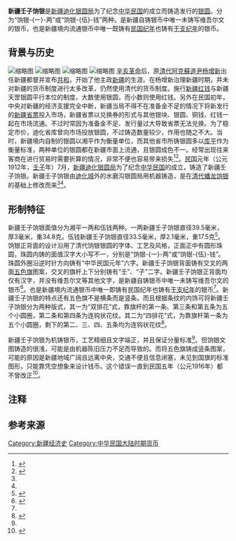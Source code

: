 {{Infobox Cash
|  國家         = [[中华民国大陆时期|中华民国]]
|  面額         = 新疆壬子饷银一两
|  价值         = 1
|  單位         = [[湘平|湘平]][[两|两]]
|  重量         = 34.8
|  直徑         = 39.5
|  厚度         = 3
|  邊緣         = 
|  原材料       = [[银|银]]
|  年份         = 民国元年（公元1912年）
|}}

{{Infobox Cash
|  國家         = [[中华民国大陆时期|中华民国]]
|  面額         = 新疆壬子饷银伍钱
|  价值         = 5
|  單位         = 湘平[[钱_(质量单位)|钱]]
|  重量         = 17.5
|  直徑         = 33.5
|  厚度         = 2.1
|  邊緣         = 
|  原材料       = [[银|银]]
|  年份         = 民国元年（公元1912年）
|}}
'''新疆壬子饷银'''是[[新疆迪化银圆局|新疆迪化银圆局]]为了纪念[[中华民国|中华民国]]的成立而铸造发行的[[银圆|银圆]]。分为“饷银-{一}-两”或“饷银-{伍}-钱”两种。是新疆自铸银币中唯一未铸写维吾尔文的银币，也是新疆境内流通银币中唯一既铸有[[民国纪年|民国纪年]]也铸有[[干支纪年|干支纪年]]的银币。

== 背景与历史 ==
[[File:新疆壬子饷银一两双排花.jpg|缩略图]]
[[File:新疆壬子饷银一两四排花.jpg|缩略图]]
[[File:新疆壬子饷银五钱双排花.jpg|缩略图]]
[[File:新疆壬子饷银五钱四排花.jpg|缩略图]]
[[辛亥革命|辛亥革命]]后，原[[清代|清代]][[阿克蘇道|阿克蘇]][[道尹|道尹]][[杨增新|杨增新]]出任新疆都督并宣布[[共和|共和]]，开始了他主政[[新疆省_(中华民国)|新疆]]的生涯。在杨增新治理新疆时期，并未对新疆的货币制度进行太多改革，仍然使用清代的货币制度。施行[[新疆红钱|新疆红钱]]与新疆天罡银圆平行本位的制度，大数使用银圆，而小数则使用红钱。另外在民国初年，中央对新疆的经济支援完全中断，新疆当局不得不在准备金不足的情况下将新发行的[[新疆省票|新疆省票]]投入市场，新疆省票以兑换券的形式与其他银块、银圆、铜钱、红钱一起在市场流通。不过时常因为准备金不足、发行量过大导致省票无法兑换。为了稳定市价，迪化省库曾向市场投放银圆，不过铸造数量较少，作用也随之不大。当时，新疆境内自制的银圆以湘平作为衡量单位，而其他省市所铸银圆多以[[营造尺库平制|库平]]作为衡量标准{{efn|新疆所制银圆之[[平色|平色]]以湘平的两、钱、分计算，一两重量为36.13克，合每两库平约八钱一分一厘七毫。内地流通的银圆每圆库平七钱二分，重26.86克。}}，两种单位的银圆都在新疆市面上流通，且银圆成色不一。经常出现往来客商在进行贸易时需要折算的情况，非常不便也容易带来损失<ref name="货币研究">{{cite book |author1=黄志刚 |title=丝绸之路货币研究 |date=2010 |publisher=新疆人民出版社 |isbn=9787228141180 |pages=260-261}}</ref><ref name="二百年">{{cite book |author1=董庆煊 |author2=穆渊 |title=新疆近二百年的货币与金融 |date=1999 |publisher=新疆大学出版社 |isbn=7-5631-1120-4 |pages=90-91}}</ref>。[[民国纪年|民国]]元年（公元1912年，[[壬子|壬子]]年）7月，[[新疆迪化银圆局|新疆迪化银圆局]]为了纪念[[中华民国|中华民国]]的成立，铸造了新疆壬子饷银。新疆壬子饷银由[[迪化城|迪化城]]外的水磨沟银圆局用机器铸造，是在[[清代蟠龙饷银|清代蟠龙饷银]]的基础上修改而来<ref name="货币研究"/><ref name="二百年"/>。

== 形制特征 ==
新疆壬子饷银面值分为湘平一两和伍钱两种。一两新疆壬子饷银直径39.5毫米，厚3毫米，重34.8克。伍钱新疆壬子饷银直径33.5毫米，厚2.1毫米，重17.5克<ref name="重量">{{cite journal |author1=张建功 |title=清末民初新疆饷银银币 |journal=收藏 |date=2008 |volume=182 |issue=02 |pages=114-117}}</ref>。饷银正背面的设计沿用了清代饷银银圆的字体、工艺及风格，正面正中有圆形珠圆，珠圆内铸的面值汉字大小写不一，分别是“饷银-{一}-两”或“饷银-{伍}-钱”。珠圆外圈沿逆时针方向铸有“中华民国元年”六字。新疆壬子饷银背面铸有交叉的两面[[五色旗_(中華民國)|五色旗]]图案，交叉的旗杆上下分别铸有“壬”、“子”二字。新疆壬子饷银正背面均仅有汉字，并没有维吾尔文等其他文字，是新疆自铸银币中唯一未铸写维吾尔文的银币<ref name="王必旭">{{cite journal |author1=王必旭 |title=民国元年新疆饷银背壬子双旗银币 |journal=收藏 |date=2018 |issue=01 |page=73}}</ref>。也是新疆境内流通银币中唯一即铸有民国纪年也铸有[[干支纪年|干支纪年]]的银币<ref name="王必旭"/>。新疆壬子饷银的特点还有五色旗不是横条而是竖条。而且根据条纹的内饰可将新疆壬子饷银分为两种版式，其一为“双排花”式，靠旗杆的第一条、第三条和第五条为五个小圆圈，第二条和第四条为连钩状花纹。其二为“四排花”式，为靠旗杆第一条为五个小圆圈，剩下的第二、三、四、五条均为连钩状花纹<ref>{{cite journal |author1=沈飞 |title=清末民初新疆发行的饷金币与饷银币 |journal=收藏 |date=2018 |issue=08 |pages=51-52}}</ref>。

新疆壬子饷银为机铸银币，工艺精细且文字端正，并且保证分量标准<ref name="重量"/>。但饷银文图铸造的很浅，可能是由机器陈旧压力不足而导致的。而将五色旗铸成竖条图案，可能的原因是新疆地域广阔且远离中央，交通不便且信息闭塞，未见到国旗的标准图形，只能靠凭空想象来设计钱币。这个错误一直到民国五年（公元1916年）都不曾改正<ref name="错版">{{cite journal |author1=张建功 |title=略谈新疆银元错版现象 |journal=收藏 |date=2010 |issue=12 |pages=100-102}}</ref>。

== 注释 ==
{{notelist}}

== 参考来源 ==
{{reflist}}

{{中華民國貨幣}}
[[Category:新疆经济史|Category:新疆经济史]]
[[Category:中华民国大陆时期货币|Category:中华民国大陆时期货币]]